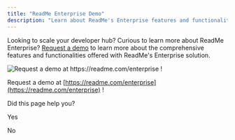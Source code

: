 ```yaml
---
title: "ReadMe Enterprise Demo"
description: "Learn about ReadMe's Enterprise features and functionalities"
---
```

Looking to scale your developer hub? Curious to learn more about ReadMe Enterprise? [Request a demo](https://readme.com/enterprise)
 to learn more about the comprehensive features and functionalities offered with ReadMe's Enterprise solution.

![Request a demo at <https://readme.com/enterprise> !\
](https://files.readme.io/8cd5699-Screen_Shot_2022-06-28_at_12.34.43_PM.png)

Request a demo at [https://readme.com/enterprise](https://readme.com/enterprise)
 !

Did this page help you?

Yes

No